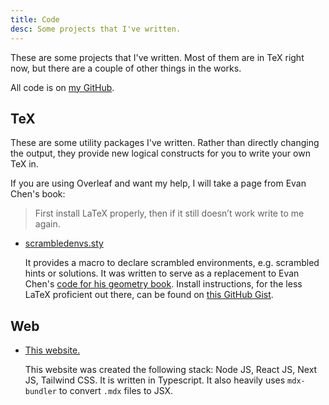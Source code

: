 ```yaml
---
title: Code
desc: Some projects that I've written.
---
```


These are some projects that I've written.
Most of them are in TeX right now,
but there are a couple of other things in the works.

All code is on [my GitHub](https://github.com/chennisden).

## TeX
These are some utility packages I've written.
Rather than directly changing the output,
they provide new logical constructs for you
to write your own TeX in.

If you are using Overleaf and want my help,
I will take a page from Evan Chen's book:
> First install LaTeX properly,
> then if it still doesn’t work write to me again.

- [scrambledenvs.sty](https://github.com/chennisden/scrambledenvs.sty)
    
    It provides a macro to declare scrambled environments,
    e.g. scrambled hints or solutions.
    It was written to serve as a replacement to Evan Chen's
    [code for his geometry book](https://web.evanchen.cc/faq-latex.html\#L-13).
    Install instructions, for the less LaTeX proficient out there, can be found on [this GitHub Gist](https://gist.github.com/chennisden/84c2224b10f0b177e4726db0bec45381).

## Web

- [This website.](https://github.com/chennisden/dennisc.net)
    
    This website was created the following stack:
    Node JS, React JS, Next JS, Tailwind CSS.
    It is written in Typescript.
    It also heavily uses `mdx-bundler`
    to convert `.mdx` files to JSX.
